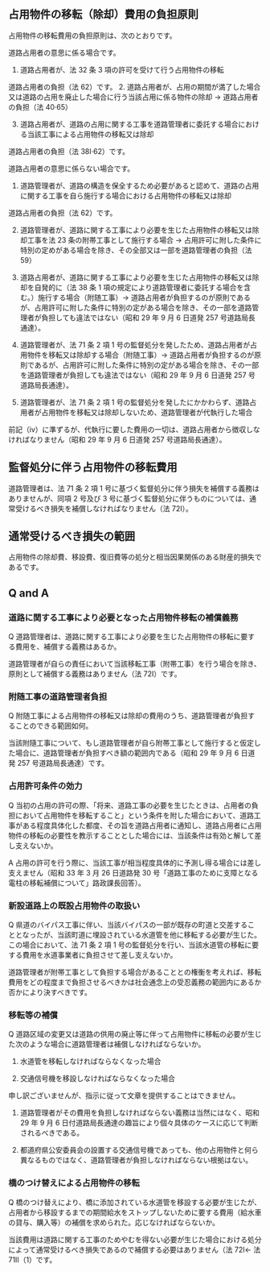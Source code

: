 
## 占用物件の移転（除却）費用の負担原則



占用物件の移転費用の負担原則は、次のとおりです。


道路占用者の意思に係る場合です。


1. 道路占用者が、法 32 条 3 項の許可を受けて行う占用物件の移転

道路占用者の負担（法 62）です。
2. 道路占用者が、占用の期間が満了した場合又は道路の占用を廃止した場合に行う当該占用に係る物件の除却 → 道路占用者の負担（法 40·65）

3. 道路占用者が、道路の占用に関する工事を道路管理者に委託する場合における当該工事による占用物件の移転又は除却

道路占用者の負担（法 38Ⅰ·62）です。


道路占用者の意思に係らない場合です。


1. 道路管理者が、道路の構造を保全するため必要があると認めて、道路の占用に関する工事を自ら施行する場合における占用物件の移転又は除却

道路占用者の負担（法 62）です。


2. 道路管理者が、道路に関する工事により必要を生じた占用物件の移転又は除却工事を法 23 条の附帯工事として施行する場合 → 占用許可に附した条件に特別の定めがある場合を除き、その全部又は一部を道路管理者の負担（法 59）



3. 道路占用者が、道路に関する工事により必要を生じた占用物件の移転又は除却を自発的に（法 38 条 1 項の規定により道路管理者に委託する場合を含む。）施行する場合（附随工事）→ 道路占用者が負担するのが原則であるが、占用許可に附した条件に特別の定がある場合を除き、その一部を道路管理者が負担しても違法ではない（昭和 29 年 9 月 6 日道発 257 号道路局長通達）。



4. 道路管理者が、法 71 条 2 項 1 号の監督処分を発したため、道路占用者が占用物件を移転又は除却する場合（附随工事）→ 道路占用者が負担するのが原則であるが、占用許可に附した条件に特別の定がある場合を除き、その一部を道路管理者が負担しても違法ではない（昭和 29 年 9 月 6 日道発 257 号道路局長通達）。



5. 道路管理者が、法 71 条 2 項 1 号の監督処分を発したにかかわらず、道路占用者が占用物件を移転又は除却しないため、道路管理者が代執行した場合

前記（iv）に準ずるが、代執行に要した費用の一切は、道路占用者から徴収しなければなりません（昭和 29 年 9 月 6 日道発 257 号道路局長通達）。


## 監督処分に伴う占用物件の移転費用



道路管理者は、法 71 条 2 項 1 号に基づく監督処分に伴う損失を補償する義務はありませんが、同項 2 号及び 3 号に基づく監督処分に伴うものについては、通常受けるべき損失を補償しなければなりません（法 72I）。


## 通常受けるべき損失の範囲



占用物件の除却費、移設費、復旧費等の処分と相当因果関係のある財産的損失であるです。


## Q and A



### 道路に関する工事により必要となった占用物件移転の補償義務



Q 道路管理者は、道路に関する工事により必要を生じた占用物件の移転に要する費用を、補償する義務はあるか。



道路管理者が自らの責任において当該移転工事（附帯工事）を行う場合を除き、原則として補償する義務はありません（法 72I）です。


### 附随工事の道路管理者負担



Q 附随工事による占用物件の移転又は除却の費用のうち、道路管理者が負担することのできる範囲如何。



当該附隨工事について、もし道路管理者が自ら附帯工事として施行すると仮定した場合に、道路管理者が負担すべき額の範囲内である（昭和 29 年 9 月 6 日道発 257 号道路局長通達）です。


### 占用許可条件の効力



Q 当初の占用の許可の際、「将来、道路工事の必要を生じたときは、占用者の負担において占用物件を移転すること」という条件を附した場合において、道路工事がある程度具体化した都度、その旨を道路占用者に通知し、道路占用者に占用物件の移転の必要性を教示することとした場合には、当該条件は有効と解して差し支えないか。



A 占用の許可を行う際に、当該工事が相当程度具体的に予測し得る場合には差し支えません（昭和 33 年 3 月 26 日道路発 30 号「道路工事のために支障となる電柱の移転補償について」路政課長回答）。


### 新設道路上の既設占用物件の取扱い



Q 県道のバイパス工事に伴い、当該バイパスの一部が既存の町道と交差することとなったが、当該町道に埋設されている水道管を他に移転する必要が生じた。この場合において、法 71 条 2 項 1 号の監督処分を行い、当該水道管の移転に要する費用を水道事業者に負担させて差し支えないか。



道路管理者が附帯工事として負担する場合があることとの権衡を考えれば、移転費用をどの程度まで負担させるべきかは社会通念上の受忍義務の範囲内にあるか否かにより決すべきです。


### 移転等の補償



Q 道路区域の変更又は道路の供用の廃止等に伴って占用物件に移転の必要が生じた次のような場合に道路管理者は補償しなければならないか。



1. 水道管を移転しなければならなくなった場合

2. 交通信号機を移設しなければならなくなった場合



申し訳ございませんが、指示に従って文章を提供することはできません。


1. 道路管理者がその費用を負担しなければならない義務は当然にはなく、昭和 29 年 9 月 6 日付道路局長通達の趣旨により個々具体のケースに応じて判断されるべきである。

2. 都道府県公安委員会の設置する交通信号機であっても、他の占用物件と何ら異なるものではなく、道路管理者が負担しなければならない根拠はない。



### 橋のつけ替えによる占用物件の移転



Q 橋のつけ替えにより、橋に添加されている水道管を移設する必要が生じたが、占用者から移設するまでの期間給水をストップしないために要する費用（給水車の貸与、購入等）の補償を求められた。応じなければならないか。



当該費用は道路に関する工事のためやむを得ない必要が生じた場合における処分によって通常受けるべき損失であるので補償する必要はありません（法 72Ⅰ← 法 71Ⅱ（1）です。